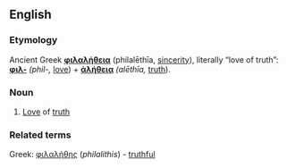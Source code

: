 ==English==
===Etymology===
Ancient Greek '''[[φιλαλήθεια]]''' (philalēthīa, [[sincerity]]), literally “love of truth”: '''[[φιλία|φιλ-]]''' ''(phil-,'' [[love]]) + '''[[ἀλήθεια]]''' ''(alēthīa,'' [[truth]]).

===Noun===
# [[Love]] of [[truth]]

===Related terms===
<!--really not sure whether this is an etymology, but it certainly has a common root-->
Greek: [[φιλαλήθης]] (''philalithis'') - [[truthful]]